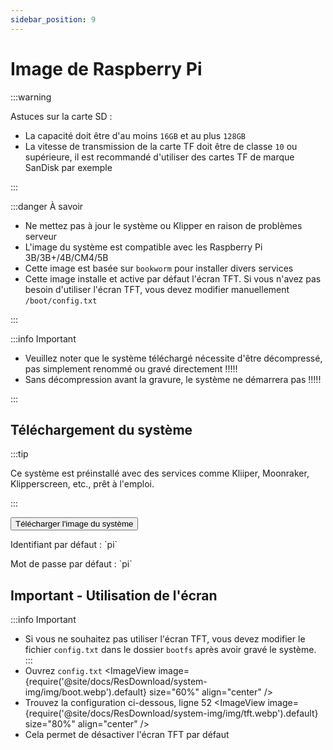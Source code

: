 ```yaml
---
sidebar_position: 9
---
```


# Image de Raspberry Pi

:::warning

Astuces sur la carte SD :

* La capacité doit être d'au moins `16GB` et au plus `128GB`
* La vitesse de transmission de la carte TF doit être de classe `10` ou supérieure, il est recommandé d'utiliser des cartes TF de marque SanDisk par exemple

:::

:::danger À savoir

* Ne mettez pas à jour le système ou Klipper en raison de problèmes serveur
* L'image du système est compatible avec les Raspberry Pi 3B/3B+/4B/CM4/5B
* Cette image est basée sur `bookworm` pour installer divers services
* Cette image installe et active par défaut l'écran TFT. Si vous n'avez pas besoin d'utiliser l'écran TFT, vous devez modifier manuellement `/boot/config.txt`

:::

:::info Important

* Veuillez noter que le système téléchargé nécessite d'être décompressé, pas simplement renommé ou gravé directement !!!!!
* Sans décompression avant la gravure, le système ne démarrera pas !!!!!

:::


## Téléchargement du système

<Tabs>
  <TabItem value="flyos" label="Image de Raspberry Pi" default>

:::tip

Ce système est préinstallé avec des services comme Kliiper, Moonraker, Klipperscreen, etc., prêt à l'emploi.

:::

<Button variant="contained" disableElevation component="a" rel="noopener" href="https://cdn.mellow.klipper.cn/IMG/Beta/RPI-TFT-IMG-new.img.xz">Télécharger l'image du système</Button>

<Tabs>
  <TabItem value="fly" label="Utilisateurs normaux" default>
  <p>Identifiant par défaut : `pi`</p>
  <p>Mot de passe par défaut : `pi`</p>
  </TabItem>
</Tabs>
</TabItem>
</Tabs>

## Important - Utilisation de l'écran
:::info Important
* Si vous ne souhaitez pas utiliser l'écran TFT, vous devez modifier le fichier `config.txt` dans le dossier `bootfs` après avoir gravé le système.
:::
* Ouvrez `config.txt`
  <ImageView image={require('@site/docs/ResDownload/system-img/img/boot.webp').default} size="60%" align="center" />
* Trouvez la configuration ci-dessous, ligne 52
  <ImageView image={require('@site/docs/ResDownload/system-img/img/tft.webp').default} size="80%" align="center" />
* Cela permet de désactiver l'écran TFT par défaut
